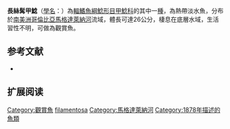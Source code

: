 {{Speciesbox
| name = 長絲髯甲鯰
| image = 
| image_width = 250px
| image_caption = 
| status = LC
| status_system = IUCN3.1
| genus = Dasyloricaria
| species = filamentosa
| authority = [[Steindachner|Steindachner]], 1878
| synonyms = *''Loricaria filamentosa'', Steindachner, 1878 
}}

'''長絲髯甲鯰'''（[[學名|學名]]：{{lang|la|''Dasyloricaria filamentosa''}}）為[[輻鰭魚綱|輻鰭魚綱]][[鯰形目|鯰形目]][[甲鯰科|甲鯰科]]的其中一[[種|種]]，為熱帶淡水魚，分布於[[南美洲|南美洲]][[哥倫比亞|哥倫比亞]][[馬格達萊納河|馬格達萊納河]]流域，體長可達26公分，棲息在底層水域，生活習性不明，可做為觀賞魚。

==参考文献==
*{{FishBase_species|genus=Dasyloricaria|species=filamentosa|year=2014|month=11}}

== 扩展阅读 ==
{{refbegin}}
{{wikispecies-inline|Dasyloricaria filamentosa|長絲髯甲鯰}}
{{refend}}
{{Taxonbar|from=Q3495424}}

{{DEFAULTSORT:Dasyloricaria filamentosa}}
[[Category:觀賞魚|Category:觀賞魚]]
[[Category:髯甲鯰屬|filamentosa]]
[[Category:馬格達萊納河|Category:馬格達萊納河]]
[[Category:1878年描述的魚類|Category:1878年描述的魚類]]


{{Siluriformes-stub}}